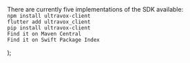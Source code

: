   <div class="sdk-cards">
    There are currently five implementations of the SDK available:
    <br />
    <CardGroup>
      <Card icon="js" title="JavaScript" horizontal>
        <code>npm install ultravox-client</code>
        <br />
        <a href="https://github.com/fixie-ai/ultravox-client-sdk-js" class="">
          <div className="flex justify-end"><Icon icon="github" size={24}  /></div>
        </a>
      </Card>
      <Card icon="flutter" title="Flutter" horizontal>
        <code>flutter add ultravox_client</code>
        <br />
        <a href="https://github.com/fixie-ai/ultravox-client-sdk-flutter" class="">
          <div className="flex justify-end"><Icon icon="github" size={24}  /></div>
        </a>
      </Card>
      <Card icon="python" title="Python" horizontal>
        <code>pip install ultravox-client</code>
        <br />
        <a href="https://github.com/fixie-ai/ultravox-client-sdk-python" class="">
          <div className="flex justify-end"><Icon icon="github" size={24}  /></div>
        </a>
      </Card>
      <Card icon="android" title="Kotlin (Android)" horizontal>
        <div className="flex flex-col">
          <code>Find it on Maven Central</code>
          <br />
          <a href="https://github.com/fixie-ai/ultravox-client-sdk-android" class="">
            <div className="flex justify-end"><Icon icon="github" size={24}  /></div>
          </a>
        </div>
      </Card>
      <Card icon="swift" title="Swift (iOS)" horizontal>
        <div className="flex flex-col">
          <code>Find it on Swift Package Index</code>
          <br />
          <a href="https://github.com/fixie-ai/ultravox-client-sdk-ios" class="">
            <div className="flex justify-end"><Icon icon="github" size={24}  /></div>
          </a>
        </div>
      </Card>
    </CardGroup>
  </div>



  


);